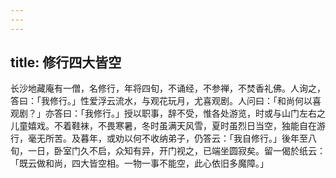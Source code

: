 ```yaml
---
---
---
```

title: 修行四大皆空
---



长沙地藏庵有一僧，名修行，年将四旬，不诵经，不参禅，不焚香礼佛。人询之，答曰：「我修行。」性爱浮云流水，与观花玩月，尤喜观剧。人问曰：「和尚何以喜观剧？」亦答曰：「我修行。」授以职事，辞不受，惟各处游览，时或与山门左右之儿童嬉戏。不着鞋袜，不畏寒暑，冬时虽满天风雪，夏时虽烈日当空，独能自在游行，毫无所苦。及暮年，或劝以何不收纳弟子，仍答云：「我自修行。」後年至八旬，一日，卧室门久不启，众知有异，开门视之，已端坐圆寂矣。留一偈於纸云：「既云做和尚，四大皆空相。一物一事不能空，此心依旧多魔障。」